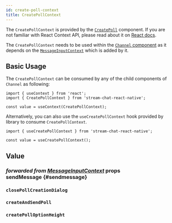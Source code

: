 ```yaml
---
id: create-poll-context
title: CreatePollContext
---
```



The `CreatePollContext` is provided by the [`CreatePoll`](../../ui-components/create-poll) component. If you are not familiar with React Context API, please read about it on [React docs](https://reactjs.org/docs/context.html).

The `CreatePollContext` needs to be used within the [`Channel` component](../../core-components/channel) as it depends on the [`MessageInputContext`](./message-input-context.mdx) which is added by it.

## Basic Usage

The `CreatePollContext` can be consumed by any of the child components of `Channel` as following:

```tsx
import { useContext } from 'react';
import { CreatePollContext } from 'stream-chat-react-native';

const value = useContext(CreatePollContext);
```

Alternatively, you can also use the `useCreatePollContext` hook provided by library to consume `CreatePollContext`.

```tsx
import { useCreatePollContext } from 'stream-chat-react-native';

const value = useCreatePollContext();
```

## Value

### <div class="label description">_forwarded from [MessageInputContext](../../contexts/message-input-context#sendmessage)_ props</div> sendMessage {#sendmessage}

<SendMessage />

### `closePollCreationDialog`

<ClosePollCreationDialog />

### `createAndSendPoll`

<CreateAndSendPoll />

### `createPollOptionHeight`

<CreatePollOptionHeight />
